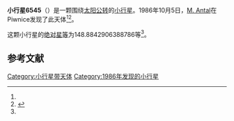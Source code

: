 {{Infobox planet
| bgcolour = #FFFFC0
| name = 6545
| symbol = 
| image = 
| caption = 
| discovery = yes
| discovery_ref = 
| discoverer = [[M._Antal|M. Antal]]
| discovery_site = [[Piwnice|Piwnice]] 
| discovered = 1986年10月5日
| designations = yes
| mp_name = 
| named_after = 
| alt_names = 1986 TR6/ 1989 EY4
| mp_category = [[特洛伊小行星|特洛伊小行星]]
| orbit_ref = <ref name="a">[http://ssd.jpl.nasa.gov/sbdb.cgi?sstr=6545 6545] {{Wayback|url=http://ssd.jpl.nasa.gov/sbdb.cgi?sstr=6545 |date=20110610043751 }}，小行星數據庫瀏覽器（JPL Small-Body Database Browser）－[[美国国家航空航天局|美国国家航空航天局]]喷气推进实验室</ref>
| epoch = 2456400.5 (2013年4月18日更新)
| aphelion = {{convert|5.405207175211603|AU|km|3|abbr=on|lk=out}}
| perihelion = {{convert|4.866179106934684|AU|km|3|abbr=on}}
| semimajor = {{convert|5.135693141073144|AU|km|3|abbr=on}}
| eccentricity = 0.052478609
| period = 4251.057965 [[日|日]]<br />11.64[[儒略年|儒略年]]
| avg_speed = 
| inclination = 11.99104785840047
| asc_node = 278.0172498863548
| mean_anomaly = 
| arg_peri = 148.8842906388786
| satellites = 
| physical_characteristics = yes
| dimensions = 
| mass = 
| density = 
| surface_grav = 
| escape_velocity = 
| sidereal_day = 
| axial_tilt = 
| pole_ecliptic_lat = 
| pole_ecliptic_lon = 
| albedo = 
| temperatures= 
| temp_name1 = 
| mean_temp_1 = 
| max_temp_1 = 
| temp_name2 = 
| max_temp_2 = 
| spectral_type = 
| abs_magnitude = 148.8842906388786
}}

'''小行星6545'''（{{lang-en|6545}}）是一颗围绕[[太阳|太阳]][[公转|公转]]的[[小行星|小行星]]。1986年10月5日，[[M._Antal|M. Antal]]在Piwnice发现了此天体<ref name="a" /><ref>{{cite news|title=小行星列表|url=http://cfa-www.harvard.edu/iau/lists/NumberedMPs.txt|accessdate=2013-07-08|newspaper=哈佛大学|archive-date=2008-05-17|archive-url=https://web.archive.org/web/20080517010638/http://cfa-www.harvard.edu/iau/lists/NumberedMPs.txt|dead-url=no}}</ref>。

这颗小行星的[[绝对星等|绝对星等]]为148.8842906388786等<ref name="a" />。

==参考文献==
{{reflist}}
{{Minor Planet Number|[[小行星6544|小行星6544]]|[[小行星6546|小行星6546]]}}

{{小天体}}

[[Category:小行星带天体|Category:小行星带天体]]
[[Category:1986年发现的小行星|Category:1986年发现的小行星]]

{{asteroid-stub}}